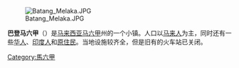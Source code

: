 {{多個問題|
{{unreferenced|time=2011-08-11T18:36:18+00:00}}
{{Expand language|en|time=2017-02-18T07:29:26+00:00}}
{{Expand|time=2017-02-18T07:29:26+00:00}}
}}
[[File:Batang_Melaka.JPG|thumb]]

'''巴登马六甲'''（{{lang|ms|Batang Melaka}}）是[[马来西亚|马来西亚]][[马六甲|马六甲]]州的一个小镇。人口以[[马来人|马来人]]为主，同时还有一些[[马来西亚华人|华人]]、[[印度人|印度人]]和[[原住民|原住民]]。当地设施较齐全，但是旧有的火车站已关闭。

{{马六甲}}
{{coord|2|28|N|102|25|E|display=title}}
[[Category:馬六甲|Category:馬六甲]]